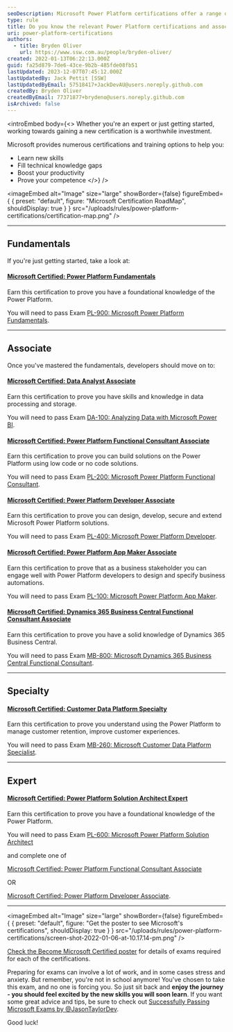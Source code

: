 ```yaml
---
seoDescription: Microsoft Power Platform certifications offer a range of training options to help professionals learn new skills, fill knowledge gaps and boost productivity.
type: rule
title: Do you know the relevant Power Platform certifications and associated exams?
uri: power-platform-certifications
authors:
  - title: Bryden Oliver
    url: https://www.ssw.com.au/people/bryden-oliver/
created: 2022-01-13T06:22:13.000Z
guid: fa25d879-7de6-43ce-9b2b-485fde08fb51
lastUpdated: 2023-12-07T07:45:12.000Z
lastUpdatedBy: Jack Pettit [SSW]
lastUpdatedByEmail: 57518417+JackDevAU@users.noreply.github.com
createdBy: Bryden Oliver
createdByEmail: 77371877+brydeno@users.noreply.github.com
isArchived: false
---
```


<introEmbed
  body={<>
Whether you're an expert or just getting started, working towards gaining a new certification is a worthwhile investment.

Microsoft provides numerous certifications and training options to help you:

* Learn new skills
* Fill technical knowledge gaps
* Boost your productivity
* Prove your competence
  </>}
/>

<imageEmbed
  alt="Image"
  size="large"
  showBorder={false}
  figureEmbed={ {
    preset: "default",
    figure: "Microsoft Certification RoadMap",
    shouldDisplay: true
  } }
  src="/uploads/rules/power-platform-certifications/certification-map.png"
/>

---

## Fundamentals

If you're just getting started, take a look at:

#### [Microsoft Certified: Power Platform Fundamentals](https://docs.microsoft.com/en-au/learn/certifications/power-platform-fundamentals/?WT.mc_id=M365-MVP-33518)

Earn this certification to prove you have a foundational knowledge of the Power Platform.

You will need to pass Exam [PL-900: Microsoft Power Platform Fundamentals](https://docs.microsoft.com/en-au/learn/certifications/exams/pl-900?WT.mc_id=M365-MVP-33518).

---

## Associate

Once you've mastered the fundamentals, developers should move on to:

#### [Microsoft Certified: Data Analyst Associate](https://docs.microsoft.com/en-au/learn/certifications/data-analyst-associate/?WT.mc_id=M365-MVP-33518)

Earn this certification to prove you have skills and knowledge in data processing and storage.

You will need to pass Exam [DA-100: Analyzing Data with Microsoft Power BI](https://docs.microsoft.com/en-au/learn/certifications/exams/da-100?WT.mc_id=M365-MVP-33518).

#### [Microsoft Certified: Power Platform Functional Consultant Associate](https://docs.microsoft.com/en-au/learn/certifications/power-platform-functional-consultant-associate?WT.mc_id=M365-MVP-33518)

Earn this certification to prove you can build solutions on the Power Platform using low code or no code solutions.

You will need to pass Exam [PL-200: Microsoft Power Platform Functional Consultant](https://docs.microsoft.com/en-au/learn/certifications/exams/pl-200?WT.mc_id=M365-MVP-33518).

#### [Microsoft Certified: Power Platform Developer Associate](https://docs.microsoft.com/en-au/learn/certifications/power-platform-developer-associate?WT.mc_id=M365-MVP-33518)

Earn this certification to prove you can design, develop, secure and extend Microsoft Power Platform solutions.

You will need to pass Exam [PL-400: Microsoft Power Platform Developer](https://docs.microsoft.com/en-au/learn/certifications/exams/pl-400?WT.mc_id=M365-MVP-33518).

#### [Microsoft Certified: Power Platform App Maker Associate](https://docs.microsoft.com/en-au/learn/certifications/power-platform-app-maker?WT.mc_id=M365-MVP-33518)

Earn this certification to prove that as a business stakeholder you can engage well with Power Platform developers to design and specify business automations.

You will need to pass Exam [PL-100: Microsoft Power Platform App Maker](https://docs.microsoft.com/en-au/learn/certifications/exams/pl-100?WT.mc_id=M365-MVP-33518).

#### [Microsoft Certified: Dynamics 365 Business Central Functional Consultant Associate](https://docs.microsoft.com/en-au/learn/certifications/d365-business-central-functional-consultant-associate?WT.mc_id=M365-MVP-33518)

Earn this certification to prove you have a solid knowledge of Dynamics 365 Business Central.

You will need to pass Exam [MB-800: Microsoft Dynamics 365 Business Central Functional Consultant](https://docs.microsoft.com/en-au/learn/certifications/exams/mb-800?WT.mc_id=M365-MVP-33518).

---

## Specialty

#### [Microsoft Certified: Customer Data Platform Specialty](https://docs.microsoft.com/en-au/learn/certifications/customer-data-platform-specialty?WT.mc_id=M365-MVP-33518)

Earn this certification to prove you understand using the Power Platform to manage customer retention, improve customer experiences.

You will need to pass Exam [MB-260: Microsoft Customer Data Platform Specialist](https://docs.microsoft.com/en-au/learn/certifications/exams/mb-260?WT.mc_id=M365-MVP-33518).

---

## Expert

#### [Microsoft Certified: Power Platform Solution Architect Expert](https://docs.microsoft.com/en-au/learn/certifications/power-platform-solution-architect-expert?WT.mc_id=M365-MVP-33518)

Earn this certification to prove you have a foundational knowledge of the Power Platform.

You will need to pass Exam [PL-600: Microsoft Power Platform Solution Architect](https://docs.microsoft.com/en-au/learn/certifications/exams/pl-600?WT.mc_id=M365-MVP-33518)

and complete one of

[Microsoft Certified: Power Platform Functional Consultant Associate](https://docs.microsoft.com/en-au/learn/certifications/power-platform-functional-consultant-associate/?WT.mc_id=M365-MVP-33518)

OR

[Microsoft Certified: Power Platform Developer Associate](https://docs.microsoft.com/en-au/learn/certifications/power-platform-developer-associate/?WT.mc_id=M365-MVP-33518).

---


<imageEmbed
  alt="Image"
  size="large"
  showBorder={false}
  figureEmbed={ {
    preset: "default",
    figure: "Get the poster to see Microsoft's certifications",
    shouldDisplay: true
  } }
  src="/uploads/rules/power-platform-certifications/screen-shot-2022-01-06-at-10.17.14-pm.png"
/>

[Check the Become Microsoft Certified poster](https://aka.ms/traincertposter) for details of exams required for each of the certifications.

Preparing for exams can involve a lot of work, and in some cases stress and anxiety. But remember, you're not in school anymore! You've chosen to take this exam, and no one is forcing you. So just sit back and **enjoy the journey - you should feel excited by the new skills you will soon learn**. If you want some great advice and tips, be sure to check out [Successfully Passing Microsoft Exams by @JasonTaylorDev](https://jasontaylor.dev/successfully-passing-microsoft-exams/).

Good luck!
